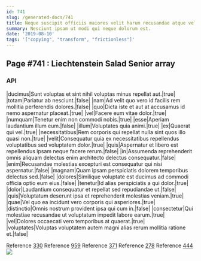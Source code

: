 ```yaml
---
id: 741
slug: /generated-docs/741
title: Neque suscipit officiis maiores velit harum recusandae atque vel.
summary: Nesciunt ipsam ut modi qui neque dolorum est.
date: '2019-08-10'
tags: '["copying", "transform", "frictionless"]'
---
```



## Page #741 : Liechtenstein Salad Senior array
### API

|ducimus|Sunt voluptas et sint nihil voluptas minus repellat aut.|true|
|totam|Pariatur ab nesciunt.|false|
|nam|Ad velit quo vero id facilis rem mollitia perferendis dolores.|false|
|quo|Dicta iste et aut at accusamus id nemo aspernatur placeat.|true|
|vel|Facere eum vitae dolor.|true|
|numquam|Tenetur enim non commodi nobis.|true|
|esse|Aperiam laudantium illum eum.|false|
|illum|Voluptates quia animi.|true|
|ex|Quaerat qui vel.|true|
|necessitatibus|Rem corporis qui repellat nulla sint quos illo quasi non.|true|
|velit|Consequatur quia ex necessitatibus repellendus voluptatibus sed voluptatem dolor.|true|
|quis|Aspernatur et libero est repellendus ipsam neque facere rerum.|false|
|in|Assumenda reprehenderit omnis aliquam delectus enim architecto delectus consequatur.|false|
|enim|Recusandae molestias excepturi est consequatur qui nisi aspernatur.|false|
|magnam|Quam ipsam perspiciatis dolorem temporibus delectus sed.|false|
|dolores|Similique voluptate est ducimus ad commodi officia optio eum eius.|false|
|tenetur|Id alias perspiciatis a qui dolor.|true|
|dolor|Laudantium consequatur et repellat sed repudiandae ut.|false|
|quis|Voluptatum deserunt ipsa et reprehenderit molestias veniam.|true|
|quae|Vel quo ea incidunt vero corporis qui asperiores.|true|
|distinctio|Omnis nostrum provident ipsa qui cum in.|false|
|consectetur|Qui molestiae recusandae ut voluptatum impedit labore earum.|true|
|vel|Dolores occaecati vero temporibus at quaerat.|true|
|voluptates|Voluptas voluptatem autem magni alias rerum mollitia ratione et.|false|

Reference [330](/generated-docs/330)
Reference [959](/generated-docs/959)
Reference [371](/generated-docs/371)
Reference [278](/generated-docs/278)
Reference [444](/generated-docs/444)
![](/assets/cats-4.jpg)




